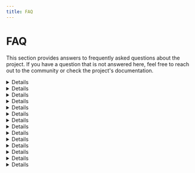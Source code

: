 ```yaml
---
title: FAQ
---
```


# FAQ

This section provides answers to frequently asked questions about the project. If you have a question that is not answered here, feel free to reach out to the community or check the project's documentation.

<Details summary="What is the main goal of this project?">
  The project aims to teach computer animation concepts through an interactive,
  gamified environment. Players learn by solving visual challenges using a
  node-based programming system.
</Details>

<Details summary="Who is this project designed for?">
  It's mainly targeted at students and anyone interested in the concepts of
  interactive systems. No prior programming experience is required.
</Details>

<Details summary="Do I need to know node based programming systems?">
  No, we try to slowly introduce you to the concepts of node based programming
  in the first few levels.
</Details>

<Details summary="Do I need to install anything to use it?">
  No installation is required — everything runs in the browser. Just open the
  site and start playing.
</Details>

<Details summary="Is this just for learning, or can I build real projects with it?">
  The main focus is on learning, and while the system is capable of prototyping
  real interactive behaviors, the current levels and nodes don't yet support
  fully custom solutions.
</Details>

<Details summary="How do levels progress in difficulty?">
  Each level builds on the last, introducing new concepts like loops, inverse
  kinematics, and abstraction gradually. This scaffolds learning without
  overwhelming the user.
</Details>

<Details summary="What if I get stuck on a level?">
  Hints are built into each level. For each level a level guide exists in the
  documentation. You can also revisit previous levels to reinforce earlier
  concepts.
</Details>

<Details summary="Can I share my solutions or learn from others?">
  No, the current platform doesn't yet include an option to share your solution.
  But solutions are saved so you can revisit them later. Tech savvy users could
  export and import solutions by modifying the local storage.
</Details>

<Details summary="Can nodes be copied between levels?">
  Yes, as long as you don't refresh the website (so no pressing
  <code>Ctrl+R, F5 or Ctrl+F5</code>).
</Details>

<Details summary="What is the meaning of the 3 small trashcans on the homepage?">
  The three small trashcans indicate level difficulty — from easiest (all
  trashcans are semi-transparent) to hardest (all trashcans are fully opaque).
</Details>

<Details summary="Can I reset my progress?">
  Yes, you can reset individual levels using the reset button in the level
  editor. Be careful though, as this will delete all your nodes for that level.
</Details>

<Details summary="I accidentally skipped the tutorial prompts.">
  You can restore all tutorial prompts and guidance messages previously skipped
  using the reset tutorial button in the help menu. The help menu can be
  accessed in each level using the **?** button.
</Details>

<Details summary="Why is the app running slowly?">
  Hardware acceleration allows the app to use your computer's GPU to render
  graphics and animations more efficiently. If it's turned off, you may notice
  **significantly slower performance**. <br /> In most browsers, go to Settings
  → System → and make sure "Use hardware acceleration when available" is turned
  on.
</Details>

<Details summary="Help, the nodes don't work anymore.">
  If all things fail, you can try resetting the local storage. To clear the
  local storage for this webpage, right-click anywhere on the page, select
  "Inspect", go to the "Application" (Chrome) or "Storage" (Firefox) tab, and
  choose "Local Storage" from the sidebar — then right-click the entries and
  select "Clear". This
  <strong>must</strong> happen without any level loaded, so either from the
  homepage or docs pages.
</Details>
